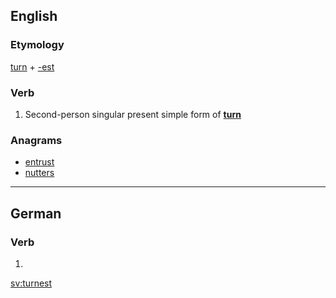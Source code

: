 ==English==

===Etymology===
[[turn]] + [[-est]]

===Verb===
{{head|en|verb form}}

# {{context|archaic|lang=en}} Second-person singular present simple form of '''[[turn]]'''

===Anagrams===
* [[entrust#English|entrust]]
* [[nutters#English|nutters]]

----

==German==

===Verb===
{{head|de|verb form}}

# {{de-verb form of|turnen|2|s|k1}}

[[sv:turnest]]